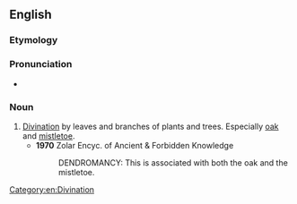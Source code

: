 ==English==

===Etymology===
{{confix|en|dendro|mancy}}

===Pronunciation===
* {{a|UK}} {{IPA|en|/ˈdɛndɹəmænsi/}}

===Noun===
{{en-noun|-}}

# [[divination|Divination]] by leaves and branches of plants and trees. Especially [[oak]] and [[mistletoe]].
#* '''1970''' Zolar Encyc. of Ancient & Forbidden Knowledge
#*: DENDROMANCY: This is associated with both the oak and the mistletoe.

[[Category:en:Divination]]